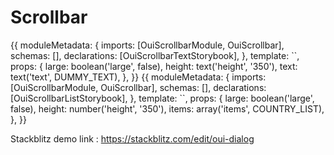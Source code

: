 
<Meta title="MDX/Scrollbar" component={Scrollbar} />

# Scrollbar

<Canvas>
  <Story name="regular">
    {{
      moduleMetadata: {
        imports: [OuiScrollbarModule, OuiScrollbar],
        schemas: [],
        declarations: [OuiScrollbarTextStorybook],
      },
      template: `<oui-scrollbar-text-storybook
        [large]="large"
        [height]="height"
        [text]="text"></oui-scrollbar-text-storybook>`,
      props: {
        large: boolean('large', false),
        height: text('height', '350'),
        text: text('text', DUMMY_TEXT),
      },
    }}
  </Story>
</Canvas>

<Canvas>
  <Story name="list">
    {{
      moduleMetadata: {
        imports: [OuiScrollbarModule, OuiScrollbar],
        schemas: [],
        declarations: [OuiScrollbarListStorybook],
      },
      template: `<oui-scrollbar-list-storybook
  [large]="large"
  [height]="height"
  [items]="items"></oui-scrollbar-list-storybook>`,
      props: {
        large: boolean('large', false),
        height: number('height', '350'),
        items: array('items', COUNTRY_LIST),
      },
    }}
  </Story>
</Canvas>

Stackblitz demo link : https://stackblitz.com/edit/oui-dialog

<ArgsTable of={OuiScrollbarModule} />

